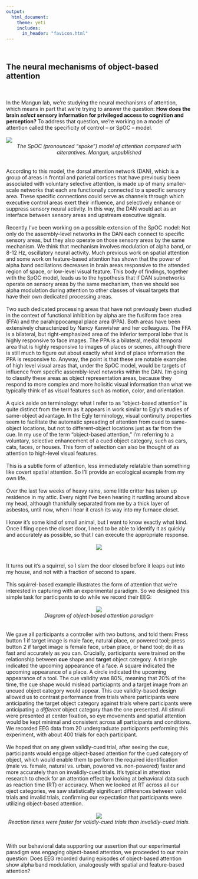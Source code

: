 ```yaml
---
output: 
  html_document:
    theme: yeti
    includes:
      in_header: "favicon.html" 
---
```

<h2>
<br>
The neural mechanisms of object-based attention
</h2>
<br>
<br>
In the Mangun lab, we’re studying the neural mechanisms of attention, which means in part that we’re trying to answer the question: <b>How does the brain <i>select</i> sensory information for privileged access to cognition and perception?</b> To address that question, we’re working on a model of attention called the specificity of control – or SpOC – model. 
<br>
<br>
![](./Images/ObjectAttn/spocdiagram.png)
<br>
<center><i>The SpOC (pronounced "spoke") model of attention compared with alterantives. Mangun, unpublished</i></center>
<br>
<br>
According to this model, the dorsal attention network (DAN), which is a group of areas in frontal and parietal cortices that have previously been associated with voluntary selective attention, is made up of many smaller-scale networks that each are functionally connected to a specific sensory area. These specific connections could serve as channels through which executive control areas exert their influence, and selectively enhance or suppress sensory neural activity. In this way, the DAN would act as an interface between sensory areas and upstream executive signals. 
<br>
<br>
Recently I’ve been working on a possible extension of the SpOC model: Not only do the assembly-level networks in the DAN each connect to specific sensory areas, but they also operate on those sensory areas by the same mechanism. We think that mechanism involves modulation of alpha band, or 8-12 Hz, oscillatory neural activity. Much previous work on spatial attention and some work on feature-based attention has shown that the power of alpha band oscillations decreases in brain areas responsive to the attended region of space, or low-level visual feature. This body of findings, together with the SpOC model, leads us to the hypothesis that if DAN subnetworks operate on sensory areas by the same mechanism, then we should see alpha modulation during attention to other classes of visual targets that have their own dedicated processing areas.
<br>
<br>
Two such dedicated processing areas that have not previously been studied in the context of functional inhibition by alpha are the fusiform face area (FFA) and the parahippocampal place area (PPA). Both areas have been extensively characterized by Nancy Kanwisher and her colleagues. The FFA is a bilateral, but right-emphasized area of the inferior temporal lobe that is highly responsive to face images. The PPA is a bilateral, medial temporal area that is highly responsive to images of places or scenes, although there is still much to figure out about exactly what kind of place information the PPA is responsive to. Anyway, the point is that these are notable examples of high level visual areas that, under the SpOC model, would be targets of influence from specific assembly-level networks within the DAN. I’m going to classify these areas as object representation areas, because they respond to more complex and more holisitic visual information than what we typically think of as visual features such as motion, color, and orientation. 
<br>
<br>
A quick aside on terminology: what I refer to as “object-based attention” is quite distinct from the term as it appears in work similar to Egly’s studies of same-object advantage. In the Egly terminology, visual continuity properties seem to facilitate the automatic spreading of attention from cued to same-object locations, but not to different-object locations just as far from the cue. In my use of the term “object-based attention,” I’m referring to a voluntary, selective enhancement of a cued object category, such as cars, cats, faces, or houses. This form of selection can also be thought of as attention to high-level visual features.
<br>
<br>
This is a subtle form of attention, less immediately relatable than something like covert spatial attention. So I’ll provide an ecological example from my own life. 
<br>
<br>
Over the last few weeks of heavy rains, some little critter has taken up residence in my attic.  Every night I’ve been hearing it rustling around above my head, although thankfully separated from me by a thick layer of asbestos, until now, when I hear it crash its way into my furnace closet. 
<br>
<br>
I know it’s some kind of small animal, but I want to know exactly what kind. Once I fling open the closet door, I need to be able to identify it as quickly and accurately as possible, so that I can execute the appropriate response. 
<br>
<br>
<center>![](./Images/ObjectAttn/sq.gif)</center>
<br>
<br>
It turns out it’s a squirrel, so I slam the door closed before it leaps out into my house, and not with a fraction of second to spare.
<br>
<br>
This squirrel-based example illustrates the form of attention that we’re interested in capturing with an experimental paradigm. So we designed this simple task for participants to do while we record their EEG: 
<br>
<br>
<center>![](./Images/ObjectAttn/paradigm.png)</center>
<center><i>Diagram of object-based attention paradigm</i></center>
<br>
<br>
We gave all participants a controller with two buttons, and told them: Press button 1 if target image is male face, natural place, or powered tool; press button 2 if target image is female face, urban place, or hand tool; do it as fast and accurately as you can. Crucially, participants were trained on the relationship between <b>cue</b> shape and <b>target</b> object category. A triangle indicated the upcoming appearance of a face. A square indicated the upcoming appearance of a place. A circle indicated the upcoming appearance of a tool. The cue validity was 80%, meaning that 20% of the time, the cue shape would mislead particiapnts and a target image from an uncued object category would appear. This cue validity-based design allowed us to contrast performance from trials where participants were anticipating the target object category against trials where participants were anticipating a <i>different</i> object category than the one presented. All stimuli were presented at center fixation, so eye movements and spatial attention would be kept minimal and consistent across all participants and conditions. We recorded EEG data from 20 undergraduate participants performing this experiment, with about 400 trials for each participant.
<br>
<br>
We hoped that on any given validly-cued trial, after seeing the cue, participants would engage object-based attention for the cued category of object, which would enable them to perform the required identification (male vs. female, natural vs. urban, powered vs. non-powered) faster and more accurately than on invalidly-cued trials. It's typical in attention research to check for an attention effect by looking at behavioral data such as reaction time (RT) or accuracy. When we looked at RT across all our oject categories, we saw statistically significant differences between valid trials and invalid trials, confirming our expectation that participants were utilizing object-based attention.
<br>
<br>
<center>![](./Images/ObjectAttn/full_behav_boxplot.png)</center>
<center><i>Reaction times were faster for validly-cued trials than invalidly-cued trials.</i></center>
<br>
<br>
With our behavioral data supporting our assertion that our experimental paradigm was engaging object-based attention, we proceeded to our main question: Does EEG recorded during episodes of object-based attention show alpha band modulation, analogously with spatial and feature-based attention?
